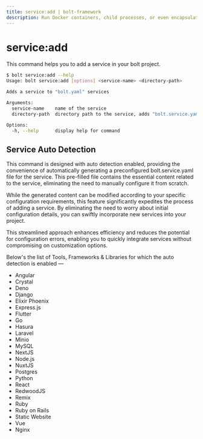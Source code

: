 ```yaml
---
title: service:add | bolt-framework
description: Run Docker containers, child processes, or even encapsulate your entire project within a VM, all under one unified API.
---
```



<Meta title="References/CLI References/service:add" />

# service:add

This command helps you to add a service in your bolt project.

```bash
$ bolt service:add --help
Usage: bolt service:add [options] <service-name> <directory-path>

Adds a service to "bolt.yaml" services

Arguments:
  service-name    name of the service
  directory-path  directory path to the service, adds "bolt.service.yaml" file

Options:
  -h, --help      display help for command
```

## Service Auto Detection

This command is designed with auto detection enabled, providing the convenience of automatically generating a preconfigured bolt.service.yaml file for the service. This pre-filled file contains the essential content related to the service, eliminating the need to manually configure it from scratch.

While the generated content can be modified according to your specific configuration requirements, this feature significantly expedites the process of adding a service. By eliminating the need to worry about initial configuration details, you can swiftly incorporate new services into your project.

This streamlined approach enhances efficiency and reduces the potential for configuration errors, enabling you to quickly integrate services without compromising on customization options.

Below's the list of Tools, Frameworks & Libraries for which the auto detection is enabled —

- Angular
- Crystal
- Deno
- Django
- Elixir Phoenix
- Express.js
- Flutter
- Go
- Hasura
- Laravel
- Minio
- MySQL
- NextJS
- Node.js
- NuxtJS
- Postgres
- Python
- React
- RedwoodJS
- Remix
- Ruby
- Ruby on Rails
- Static Website
- Vue
- Nginx

